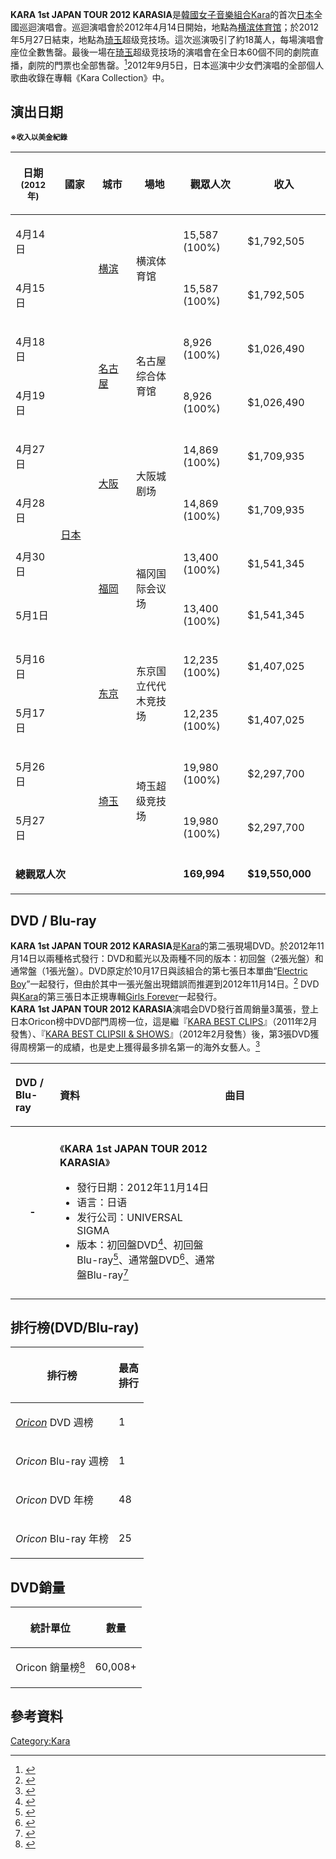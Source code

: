 {{Infobox concert tour |
| concert_tour_name = KARA 1st JAPAN TOUR 2012<br />
KARASIA
| artist            = [[Kara|Kara]]
| album             = 
| start_date        = 2012年4月14日
| end_date          = 2012年5月27日
| number_of_legs    =
| number_of_shows   = [[横滨|横滨]]2場<br />[[名古屋|名古屋]]2場<br />[[大阪市|大阪]]2場<br />[[福岡|福岡]]2場<br />[[東京|東京]]2場<br />[[埼玉县|琦玉]]2場<br />共12場
| last_tour         = [[KARA_2012_The_1st_Concert_KARASIA_IN_SEOUL|KARA 2012 The 1st Concert KARASIA IN SEOUL]] <br />(2012)
| this_tour         = '''KARA 1st JAPAN TOUR 2012 KARASIA''' <br />(2012)
| next_tour         = [[KARASIA_2013_HAPPY_NEW_YEAR_in_Tokyo_Dome|KARASIA 2013 HAPPY NEW YEAR in Tokyo Dome]] <br />(2013)
}}

'''KARA 1st JAPAN TOUR 2012 KARASIA'''是[[韓國|韓國]][[女子音樂組合|女子音樂組合]][[Kara|Kara]]的首次[[日本|日本]]全國巡迴演唱會。巡迴演唱會於2012年4月14日開始，地點為[[横滨体育馆|横滨体育馆]]；於2012年5月27日結束，地點為[[埼玉县|琦玉]]超级竞技场。這次巡演吸引了約18萬人，每場演唱會座位全數售罄。最後一場在[[埼玉县|琦玉]]超级竞技场的演唱會在全日本60個不同的劇院直播，劇院的門票也全部售罄。<ref>{{cite web|url=https://archive.is/20121129054802/http://dailyme-seen-aangent.blogspot.com/2012/05/kara-successfully-concludes-karasia.html|title=KARA successfully concludes ‘KARASIA’ Japanese tour|date=2012-05-28|accessdate=2021-07-05|language=en}}</ref>2012年9月5日，日本巡演中少女們演唱的全部個人歌曲收錄在專輯《Kara Collection》中。

== 演出日期 ==
'''<small>※收入以美金紀錄</font></small>'''
{| class="wikitable" style="text-align:center;"
! width="150"| 日期<small>(2012年)</small>
! width="200"| 國家
! width="200"| 城市
! width="300"| 場地
! width="200"| 觀眾人次
! width="200"| 收入
|-
| 4月14日
| rowspan="12"| [[日本|日本]]
| rowspan="2"| [[横滨|横滨]]
| rowspan="2"| 横滨体育馆
| 15,587 (100%)
| $1,792,505
|-
| 4月15日
| 15,587 (100%)
| $1,792,505
|-
| 4月18日
| rowspan="2"| [[名古屋|名古屋]]
| rowspan="2"| 名古屋综合体育馆
| 8,926 (100%)
| $1,026,490
|-
| 4月19日
| 8,926 (100%)
| $1,026,490
|-
| 4月27日
| rowspan="2"| [[大阪市|大阪]]
| rowspan="2"| 大阪城剧场
| 14,869 (100%)	
|$1,709,935
|-
| 4月28日
| 14,869 (100%)	
|$1,709,935
|-
| 4月30日
| rowspan="2"| [[福岡|福岡]]
| rowspan="2"| 福冈国际会议场
| 13,400 (100%)
| $1,541,345
|-
| 5月1日
| 13,400 (100%)
| $1,541,345
|-
| 5月16日
| rowspan="2"| [[东京|东京]]
| rowspan="2"| 东京国立代代木竞技场
|12,235 (100%)	
|$1,407,025
|-
| 5月17日
|12,235 (100%)	
|$1,407,025
|-
| 5月26日
| rowspan="2"| [[埼玉县|埼玉]]
| rowspan="2"| 埼玉超级竞技场
|19,980 (100%)	
|$2,297,700
|-
| 5月27日
|19,980 (100%)	
|$2,297,700
|-
|colspan="4"|'''總觀眾人次'''
|'''169,994''' 
|'''$19,550,000'''
|}

== DVD / Blu-ray ==
'''KARA 1st JAPAN TOUR 2012 KARASIA'''是[[Kara|Kara]]的第二張現場DVD。於2012年11月14日以兩種格式發行：DVD和藍光以及兩種不同的版本：初回盤（2張光盤）和通常盤（1張光盤）。DVD原定於10月17日與該組合的第七張日本單曲“[[Electric_Boy|Electric Boy]]”一起發行，但由於其中一張光盤出現錯誤而推遲到2012年11月14日。<ref>{{cite web|url=http://www.universal-music.co.jp/kara/news/2012/10/20121015topics/|title=DVD／Blu-ray『KARA 1ST JAPAN TOUR KARASIA』発売延期のお詫びとお知らせ|date=2012-10-15|work=|publisher=[[Universal_Music_Group|Universal Music Group]]|accessdate=2021-07-05|language=ja|archive-date=2013-08-17|archive-url=https://web.archive.org/web/20130817090538/http://www.universal-music.co.jp/kara/news/2012/10/20121015topics/|dead-url=no}}</ref> DVD 與[[Kara|Kara]]的第三張日本正規專輯[[Girls_Forever|Girls Forever]]一起發行。<br>
'''KARA 1st JAPAN TOUR 2012 KARASIA'''演唱会DVD發行首周銷量3萬張，登上日本Oricon榜中DVD部門周榜一位，這是繼『[[Kara音乐作品列表#DVD_/_Blu-ray|KARA BEST CLIPS]]』（2011年2月發售）、『[[Kara音乐作品列表#DVD_/_Blu-ray|KARA BEST CLIPSⅡ & SHOWS]]』（2012年2月發售）後，第3張DVD獲得周榜第一的成績，也是史上獲得最多排名第一的海外女藝人。<ref>{{cite web|url=https://www.oricon.co.jp/news/2018919/full/|title=【オリコン】KARA 海外女性アーティスト歴代最多DVD首位|date=2012-11-21|work=|publisher=[[Oricon|Oricon]]|accessdate=2021-07-05|language=ja|archive-date=2021-07-11|archive-url=https://web.archive.org/web/20210711113048/https://www.oricon.co.jp/news/2018919/full/|dead-url=no}}</ref>
{|style="background:white;text-align:center;" width=60%
|- style="background:wheat;color:white;"
!align="left" width="75px"| DVD / Blu-ray
!align="left" width="380px"| 資料
!align="left" width="290px"| 曲目
|-
|- bgcolor="#f2f2f2"
|align="center"| '''-'''
|align="left"| 《'''KARA 1st JAPAN TOUR 2012 KARASIA'''》
* 發行日期：2012年11月14日
* 语言：日语
* 发行公司：UNIVERSAL SIGMA
* 版本：初回盤DVD<ref>{{cite web|url=https://www.universal-music.co.jp/kara/products/umbk-9256/|title=KARA 1st JAPAN TOUR 2012 KARASIA [DVD初回盤]|date=2012-10-15|work=|publisher=[[Universal_Music_Group|Universal Music Group]]|accessdate=2021-07-05|language=ja|archive-date=2021-07-12|archive-url=https://web.archive.org/web/20210712092026/https://www.universal-music.co.jp/kara/products/umbk-9256/|dead-url=no}}</ref>、初回盤Blu-ray<ref>{{cite web|url=https://www.universal-music.co.jp/kara/products/umxk-9004/|title=KARA 1st JAPAN TOUR 2012 KARASIA [Blu-ray初回盤]|date=2012-10-15|work=|publisher=[[Universal_Music_Group|Universal Music Group]]|accessdate=2021-07-05|language=ja|archive-date=2021-07-11|archive-url=https://web.archive.org/web/20210711105759/https://www.universal-music.co.jp/kara/products/umxk-9004/|dead-url=no}}</ref>、通常盤DVD<ref>{{cite web|url=https://www.universal-music.co.jp/kara/products/umbk-1183/|title=KARA 1st JAPAN TOUR 2012 KARASIA [DVD通常盤]|date=2012-10-15|work=|publisher=[[Universal_Music_Group|Universal Music Group]]|accessdate=2021-07-05|language=ja|archive-date=2021-07-09|archive-url=https://web.archive.org/web/20210709183123/https://www.universal-music.co.jp/kara/products/umbk-1183/|dead-url=no}}</ref>、通常盤Blu-ray<ref>{{cite web|url=https://www.universal-music.co.jp/kara/products/umxk-1019/|title=KARA 1st JAPAN TOUR 2012 KARASIA [藍光普通版]|date=2012-10-15|work=|publisher=[[Universal_Music_Group|Universal Music Group]]|accessdate=2021-07-05|language=ja|archive-date=2021-07-12|archive-url=https://web.archive.org/web/20210712220154/https://www.universal-music.co.jp/kara/products/umxk-1019/|dead-url=no}}</ref>
|align="left" style="font-size: 85%;"|
{{hidden|曲目|
* DISC 1
#スピード アップ(Speed Up)
#ジャンピン(Jumping)<small>(Japanese version)</small>
#ドリーミンガール(Dreaming Girl)
#アンブレラ(Umbrella)<small>(Japanese version)</small>
#ガールズ パワー(Girls Power)
#Pretty Girl
#Lost <small>([[鄭龍珠|妮可]] solo)(Korean version)</small>
#KARA Medley("Umbrella", "Whisper" and "Mister")/Wanna Do <small>([[姜知英|知英]] solo)(Korean version)</small>
#L-O-V-E/Secret Love <small>([[具荷拉|荷拉]] solo)(Korean version)</small>
#Day Dream <small>([[朴奎利|奎利]] solo)(Korean version)</small>
#Guilty <small>([[韓昇延|昇延]] solo)(Korean version)</small>
#LUPIN
#STEP
#Let It Go
#Honey
#ウィンターマジック(Winter Magic)
#ミッシング(Missing)
#今、贈りたい「ありがとう」(Ima, Okuritai “Arigatou”)
#GO GO サマー!(GO GO Summer!)
#ジェットコースターラブ(Jet Coaster Love)
#ミスター(Mister)<small>(Japanese version)</small>
#ガールズ ビー アンビシャス!(Girls, Be Ambitious) [ENCORE]
#SOS [ENCORE]
#Rock U [ENCORE]
* DISC 2 (仅初回盤收录)
#スペシャル・メイキング・フィルム(Special Making Film)}}
|-
|}

==排行榜(DVD/Blu-ray)==
{| class="wikitable sortable" style="text-align:center;"
! 排行榜
! 最高<br>排行
|-
| style="text-align:left;"| ''[[Oricon|Oricon]]'' DVD 週榜
| 1
|-
| style="text-align:left;"| ''Oricon'' Blu-ray 週榜
| 1
|-
| style="text-align:left;"| ''Oricon'' DVD 年榜
| 48
|-
| style="text-align:left;"| ''Oricon'' Blu-ray 年榜
| 25
|}

==DVD銷量==
{| class="wikitable"
!統計單位
!數量
|-
|Oricon 銷量榜<ref>{{cite web | title=オリコンランキング情報サービス「you大樹」 | url=http://ranking.oricon.co.jp | work=[[Oricon|Oricon]] | accessdate=September 26, 2012 | archive-date=2011-07-16 | archive-url=https://web.archive.org/web/20110716064722/http://ranking.oricon.co.jp/ | dead-url=yes }}</ref> 
| style="text-align:center;"|60,008+
|}

== 參考資料 ==
{{Reflist}}
{{Kara}}
{{DEFAULTSORT:KARA 1st JAPAN TOUR 2012 KARASIA}}
[[Category:Kara|Category:Kara]]
